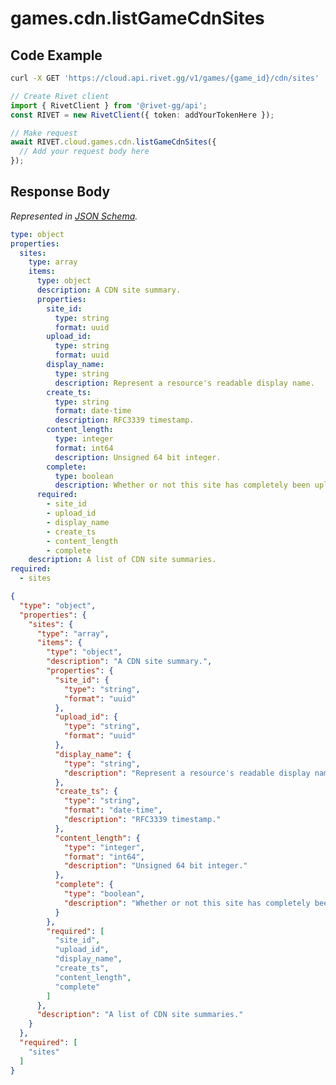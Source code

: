 
# games.cdn.listGameCdnSites

## Code Example

<CodeGroup title='Request' tag='GET' label='https://cloud.api.rivet.gg/v1/games/{game_id}/cdn/sites'>

```bash {{ title: 'cURL' }}
curl -X GET 'https://cloud.api.rivet.gg/v1/games/{game_id}/cdn/sites'
```

```ts
// Create Rivet client
import { RivetClient } from '@rivet-gg/api';
const RIVET = new RivetClient({ token: addYourTokenHere });

// Make request
await RIVET.cloud.games.cdn.listGameCdnSites({
  // Add your request body here
});
```

</CodeGroup>


## Response Body

_Represented in [JSON Schema](https://json-schema.org/)._

<CodeGroup title='Response'>

```yaml
type: object
properties:
  sites:
    type: array
    items:
      type: object
      description: A CDN site summary.
      properties:
        site_id:
          type: string
          format: uuid
        upload_id:
          type: string
          format: uuid
        display_name:
          type: string
          description: Represent a resource's readable display name.
        create_ts:
          type: string
          format: date-time
          description: RFC3339 timestamp.
        content_length:
          type: integer
          format: int64
          description: Unsigned 64 bit integer.
        complete:
          type: boolean
          description: Whether or not this site has completely been uploaded.
      required:
        - site_id
        - upload_id
        - display_name
        - create_ts
        - content_length
        - complete
    description: A list of CDN site summaries.
required:
  - sites

```

```json
{
  "type": "object",
  "properties": {
    "sites": {
      "type": "array",
      "items": {
        "type": "object",
        "description": "A CDN site summary.",
        "properties": {
          "site_id": {
            "type": "string",
            "format": "uuid"
          },
          "upload_id": {
            "type": "string",
            "format": "uuid"
          },
          "display_name": {
            "type": "string",
            "description": "Represent a resource's readable display name."
          },
          "create_ts": {
            "type": "string",
            "format": "date-time",
            "description": "RFC3339 timestamp."
          },
          "content_length": {
            "type": "integer",
            "format": "int64",
            "description": "Unsigned 64 bit integer."
          },
          "complete": {
            "type": "boolean",
            "description": "Whether or not this site has completely been uploaded."
          }
        },
        "required": [
          "site_id",
          "upload_id",
          "display_name",
          "create_ts",
          "content_length",
          "complete"
        ]
      },
      "description": "A list of CDN site summaries."
    }
  },
  "required": [
    "sites"
  ]
}
```

</CodeGroup>

